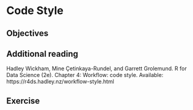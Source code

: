 # Code Style {#style}

## Objectives

## Additional reading

Hadley Wickham, Mine Çetinkaya-Rundel, and Garrett Grolemund. R for Data Science (2e). Chapter 4: Workflow: code style. Available: https://r4ds.hadley.nz/workflow-style.html

## Exercise
